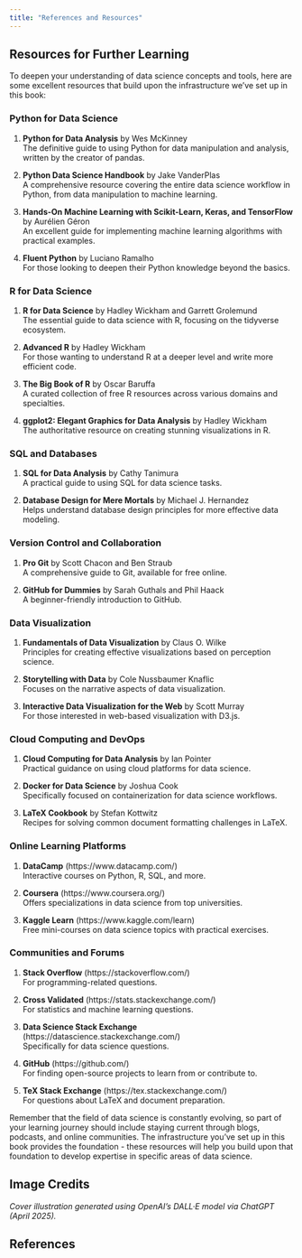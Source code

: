 ```yaml
---
title: "References and Resources"
---
```


## Resources for Further Learning

To deepen your understanding of data science concepts and tools, here are some excellent resources that build upon the infrastructure we've set up in this book:

### Python for Data Science

1. **Python for Data Analysis** by Wes McKinney  
   The definitive guide to using Python for data manipulation and analysis, written by the creator of pandas.
   
2. **Python Data Science Handbook** by Jake VanderPlas  
   A comprehensive resource covering the entire data science workflow in Python, from data manipulation to machine learning.
   
3. **Hands-On Machine Learning with Scikit-Learn, Keras, and TensorFlow** by Aurélien Géron  
   An excellent guide for implementing machine learning algorithms with practical examples.
   
4. **Fluent Python** by Luciano Ramalho  
   For those looking to deepen their Python knowledge beyond the basics.

### R for Data Science

1. **R for Data Science** by Hadley Wickham and Garrett Grolemund  
   The essential guide to data science with R, focusing on the tidyverse ecosystem.
   
2. **Advanced R** by Hadley Wickham  
   For those wanting to understand R at a deeper level and write more efficient code.
   
3. **The Big Book of R** by Oscar Baruffa  
   A curated collection of free R resources across various domains and specialties.
   
4. **ggplot2: Elegant Graphics for Data Analysis** by Hadley Wickham  
   The authoritative resource on creating stunning visualizations in R.

### SQL and Databases

1. **SQL for Data Analysis** by Cathy Tanimura  
   A practical guide to using SQL for data science tasks.
   
2. **Database Design for Mere Mortals** by Michael J. Hernandez  
   Helps understand database design principles for more effective data modeling.

### Version Control and Collaboration

1. **Pro Git** by Scott Chacon and Ben Straub  
   A comprehensive guide to Git, available for free online.
   
2. **GitHub for Dummies** by Sarah Guthals and Phil Haack  
   A beginner-friendly introduction to GitHub.

### Data Visualization

1. **Fundamentals of Data Visualization** by Claus O. Wilke  
   Principles for creating effective visualizations based on perception science.
   
2. **Storytelling with Data** by Cole Nussbaumer Knaflic  
   Focuses on the narrative aspects of data visualization.
   
3. **Interactive Data Visualization for the Web** by Scott Murray  
   For those interested in web-based visualization with D3.js.

### Cloud Computing and DevOps

1. **Cloud Computing for Data Analysis** by Ian Pointer  
   Practical guidance on using cloud platforms for data science.
   
2. **Docker for Data Science** by Joshua Cook  
   Specifically focused on containerization for data science workflows.
   
3. **LaTeX Cookbook** by Stefan Kottwitz  
   Recipes for solving common document formatting challenges in LaTeX.

### Online Learning Platforms

1. **DataCamp** (https://www.datacamp.com/)  
   Interactive courses on Python, R, SQL, and more.
   
2. **Coursera** (https://www.coursera.org/)  
   Offers specializations in data science from top universities.
   
3. **Kaggle Learn** (https://www.kaggle.com/learn)  
   Free mini-courses on data science topics with practical exercises.

### Communities and Forums

1. **Stack Overflow** (https://stackoverflow.com/)  
   For programming-related questions.
   
2. **Cross Validated** (https://stats.stackexchange.com/)  
   For statistics and machine learning questions.
   
3. **Data Science Stack Exchange** (https://datascience.stackexchange.com/)  
   Specifically for data science questions.
   
4. **GitHub** (https://github.com/)  
   For finding open-source projects to learn from or contribute to.
   
5. **TeX Stack Exchange** (https://tex.stackexchange.com/)  
   For questions about LaTeX and document preparation.

Remember that the field of data science is constantly evolving, so part of your learning journey should include staying current through blogs, podcasts, and online communities. The infrastructure you've set up in this book provides the foundation - these resources will help you build upon that foundation to develop expertise in specific areas of data science.

## Image Credits
*Cover illustration generated using OpenAI's DALL·E model via ChatGPT (April 2025).*

## References

[^1]: Stack Overflow. (2023). "Stack Overflow Developer Survey 2023." https://insights.stackoverflow.com/survey/2023

[^2]: Kaggle. (2022). "State of Data Science and Machine Learning 2022." https://www.kaggle.com/kaggle-survey-2022

[^3]: Muenchen, R.A. (2023). "The Popularity of Data Science Software." http://r4stats.com/articles/popularity/

[^4]: DataCamp. (2023). "The State of Data Science Skills." https://www.datacamp.com/blog/the-state-of-data-science-skills-in-2023

[^5]: JetBrains. (2023). "Python Developers Survey 2023 Results." https://www.jetbrains.com/lp/python-developers-survey-2023/

[^6]: Marwick, B., Boettiger, C., & Mullen, L. (2018). "Packaging Data Analytical Work Reproducibly Using R (and Friends)." The American Statistician, 72(1), 80-88. https://doi.org/10.1080/00031305.2017.1375986

[^7]: GitHub. (2023). "The State of the Octoverse: Top Programming Languages." https://octoverse.github.com/

[^8]: Knuth, D. E. (1984). "Literate Programming." The Computer Journal, 27(2), 97-111. https://doi.org/10.1093/comjnl/27.2.97

[^9]: Stodden, V., Seiler, J., & Ma, Z. (2018). "An empirical analysis of journal policy effectiveness for computational reproducibility." Proceedings of the National Academy of Sciences, 115(11), 2584-2589. https://doi.org/10.1073/pnas.1708290115

[^10]: Tableau. (2022). "The Value of Visualization." Tableau Whitepaper. https://www.tableau.com/learn/whitepapers/value-of-visualization

[^11]: Cloud Native Computing Foundation. (2021). "CNCF Annual Survey 2021." https://www.cncf.io/reports/cncf-annual-survey-2021/

[^12]: Kaggle. (2023). "State of Data Science and Machine Learning 2023." https://www.kaggle.com/kaggle-survey-2023

[^13]: DataCamp. (2024). "Impact of AI Tools on Data Science Productivity." https://www.datacamp.com/reports/ai-productivity-2024

[^14]: Lamport, L. (1994). "LaTeX: A Document Preparation System." Addison-Wesley Professional, 2nd Edition.

[^15]: Overleaf. (2024). "LaTeX Survey: Usage in Academic and Research Communities." https://www.overleaf.com/latex-survey-2024